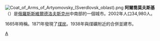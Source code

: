 {{coord|57.3564|N|61.8711|E|display=title}}
[[File:Coat_of_Arms_of_Artyomovsky_(Sverdlovsk_oblast).png|right]]
'''阿爾喬莫夫斯基'''（{{lang-ru|Артёмовский}}）是[[俄羅斯|俄羅斯]][[斯維爾德洛夫斯克州|斯維爾德洛夫斯克州]]中南部的一個城市。2002年人口34,980人。

1665年時稱{{lang|ru|Его́ршино}}。1871年發現了[[煤炭|煤炭]]。1938年與煤礦附近的{{lang|ru|и́мени Артёма}}合併並建市。

{{斯維爾德洛夫斯克州城市}}

[[Category:斯維爾德洛夫斯克州城市|А]]